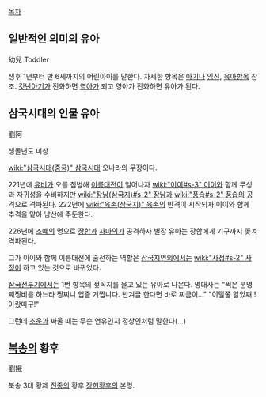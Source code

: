 [[목차]]
== 일반적인 의미의 유아 ==
幼兒
Toddler

생후 1년부터 만 6세까지의 어린아이를 말한다. 자세한 항목은 [[아기]]나 [[임신]], [[육아]]항목 참조. [[갓난아기]]가 진화하면 [[영아]]가 되고 영아가 진화하면 유아가 된다. 

== 삼국시대의 인물 유아 ==
劉阿

생몰년도 미상

[[wiki:"삼국시대(중국)" 삼국시대]] 오나라의 무장이다.

221년에 [[유비]]가 오를 침범해 [[이릉대전]]이 일어나자 [[wiki:"이이#s-3" 이이]]와 함께 무성과 자귀성을 수비하지만 [[wiki:"장남(삼국지)#s-2" 장남]]과 [[wiki:"풍습#s-2" 풍습]]의 공격으로 격파된다. 222년에 [[wiki:"육손(삼국지)" 육손]]의 반격이 시작되자 이이와 함께 추격을 맡아 남산에 주둔한다.

226년에 [[조예]]의 명으로 [[장합]]과 [[사마의]]가 공격하자 별장 유아는 장합에게 기구까지 쫓겨 격파된다.

그가 이이와 함께 이릉대전에 출전하는 역할은 [[삼국지연의]]에서는 [[wiki:"사정#s-2" 사정]]이 하고 있는 것으로 바뀌었다.

[[삼국전투기]]에서는 1번 항목의 젖꼭지를 물고 있는 유아로 나온다. 명대사는 "쩍은 분명 째쩡비를 하느라 쩡찌니 업즐 거찝니다. 반겨글 한다면 바로 찌금이..." "이덜쭐 알았쪄!! 아랐따구!"

그런데 [[조운]]과 싸울 때는 무슨 연유인지 정상인처럼 말한다(…)

== [[북송]]의 황후 ==

劉娥

북송 3대 황제 [[진종]]의 황후 [[장헌황후]]의 본명.

